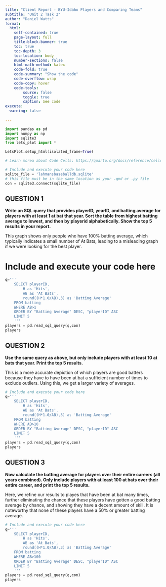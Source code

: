 ```yaml
---
title: "Client Report - BYU-Idaho Players and Comparing Teams"
subtitle: "Unit 2 Task 2"
author: "Daniel Watts"
format:
  html:
    self-contained: true
    page-layout: full
    title-block-banner: true
    toc: true
    toc-depth: 3
    toc-location: body
    number-sections: false
    html-math-method: katex
    code-fold: true
    code-summary: "Show the code"
    code-overflow: wrap
    code-copy: hover
    code-tools:
        source: false
        toggle: true
        caption: See code
execute: 
  warning: false
    
---
```


```python
import pandas as pd 
import numpy as np
import sqlite3
from lets_plot import *

LetsPlot.setup_html(isolated_frame=True)
```


```python
# Learn morea about Code Cells: https://quarto.org/docs/reference/cells/cells-jupyter.html

# Include and execute your code here
sqlite_file = 'lahmansbaseballdb.sqlite'
# this file must be in the same location as your .qmd or .py file
con = sqlite3.connect(sqlite_file)
```

## QUESTION 1

__Write an SQL query that provides playerID, yearID, and batting average for players with at least 1 at bat that year. Sort the table from highest batting average to lowest, and then by playerid alphabetically. Show the top 5 results in your report.__

This graph shows only people who have 100% batting average, which typically indicates a small number of At Bats, leading to a misleading graph if we were looking for the best player. 

# Include and execute your code here
```python
q='''
    SELECT playerID,
        H as 'Hits',
        AB as 'At Bats',
        round((H*1.0/AB),3) as 'Batting Average'
    FROM batting
    WHERE AB>1
    ORDER BY "Batting Average" DESC, "playerID" ASC
    LIMIT 5
    '''
players = pd.read_sql_query(q,con)
players

```



## QUESTION 2

__Use the same query as above, but only include players with at least 10 at bats that year. Print the top 5 results.__  

This is a more accurate depiction of which players are good batters because they have to have been at bat a sufficient number of times to exclude outliers. Using this, we get a larger variety of averages. 

```python
# Include and execute your code here
q='''
    SELECT playerID,
        H as 'Hits',
        AB as 'At Bats',
        round((H*1.0/AB),3) as 'Batting Average'
    FROM batting
    WHERE AB>10
    ORDER BY "Batting Average" DESC, "playerID" ASC
    LIMIT 5
    '''
players = pd.read_sql_query(q,con)
players

```


## QUESTION 3

__Now calculate the batting average for players over their entire careers (all years combined). Only include players with at least 100 at bats over their entire career, and print the top 5 results.__

Here, we refine our results to playes that have been at bat many times, further eliminating the chance that these players have gotten a good batting average by chance, and showing they have a decent amount of skill. It is noteworthy that none of these players have a 50% or greater batting average. 

```python
# Include and execute your code here
q='''
    SELECT playerID,
        H as 'Hits',
        AB as 'At Bats',
        round((H*1.0/AB),3) as 'Batting Average'
    FROM batting
    WHERE AB>100
    ORDER BY "Batting Average" DESC, "playerID" ASC
    LIMIT 5
    '''
players = pd.read_sql_query(q,con)
players


```